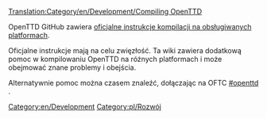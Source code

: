 [[Translation:Category/en/Development/Compiling OpenTTD]]
<!-- {{DevDoc}} ~~~~ -->
{{pl/Development/Rozwój}}

[[Category:en/Development]]
<!--
[[Category:Kompilacja OpenTTD/Pl]]
-->
OpenTTD GitHub zawiera [https://github.com/OpenTTD/OpenTTD/blob/master/COMPILING.md oficjalne instrukcje kompilacji na obsługiwanych platformach].

Oficjalne instrukcje mają na celu zwięzłość.  Ta wiki zawiera dodatkową pomoc w kompilowaniu OpenTTD na różnych platformach i może obejmować znane problemy i obejścia.  

Alternatywnie pomoc można czasem znaleźć, dołączając na OFTC [irc://irc.oftc.net/openttd.compile #openttd]  .

[[Category:pl/Rozwój]]